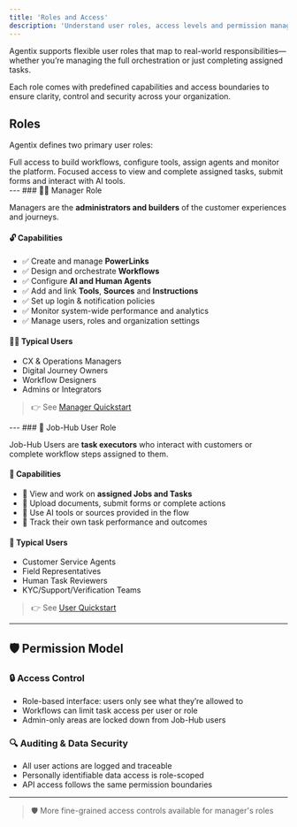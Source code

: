 ```yaml
---
title: 'Roles and Access'
description: 'Understand user roles, access levels and permission management in Agentix'
---
```


Agentix supports flexible user roles that map to real-world responsibilities—whether you’re managing the full orchestration or just completing assigned tasks.

Each role comes with predefined capabilities and access boundaries to ensure clarity, control and security across your organization.

## Roles

Agentix defines two primary user roles:

<Card title="Manager Role" icon="user-tie" horizontal href="#manager-role">
  Full access to build workflows, configure tools, assign agents and monitor the platform.
</Card>

<Card title="Job-Hub User Role" icon="user" horizontal href="#job-hub-user-role">
  Focused access to view and complete assigned tasks, submit forms and interact with AI tools.
</Card>

<div id="manager-role" />
---
### 🧑‍💼 Manager Role

Managers are the **administrators and builders** of the customer experiences and journeys.

#### 🔓 Capabilities

- ✅ Create and manage **PowerLinks**
- ✅ Design and orchestrate **Workflows**
- ✅ Configure **AI and Human Agents**
- ✅ Add and link **Tools**, **Sources** and **Instructions**
- ✅ Set up login & notification policies
- ✅ Monitor system-wide performance and analytics
- ✅ Manage users, roles and organization settings

#### 🧑‍💼 Typical Users

- CX & Operations Managers  
- Digital Journey Owners  
- Workflow Designers  
- Admins or Integrators  

> 👉 See [Manager Quickstart](/user-guide/getting-started/quickstart-manager)

<div id="job-hub-user-role" />
---
### 👤 Job-Hub User Role

Job-Hub Users are **task executors** who interact with customers or complete workflow steps assigned to them.

#### 🔐 Capabilities

- 📝 View and work on **assigned Jobs and Tasks**
- 📎 Upload documents, submit forms or complete actions
- 🧰 Use AI tools or sources provided in the flow
- 🧾 Track their own task performance and outcomes

#### 👥 Typical Users

- Customer Service Agents  
- Field Representatives  
- Human Task Reviewers  
- KYC/Support/Verification Teams  

> 👉 See [User Quickstart](/user-guide/getting-started/quickstart-user)

---

## 🛡️ Permission Model

### 🔒 Access Control

- Role-based interface: users only see what they’re allowed to  
- Workflows can limit task access per user or role  
- Admin-only areas are locked down from Job-Hub users  

### 🔍 Auditing & Data Security

- All user actions are logged and traceable  
- Personally identifiable data access is role-scoped  
- API access follows the same permission boundaries  

---

> 🛡️ More fine-grained access controls available for manager's roles